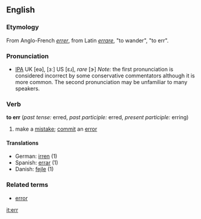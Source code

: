 ==English==
===Etymology===
From Anglo-French ''[[errer]]'', from Latin ''[[errare]]'', "to wander", "to err".
===Pronunciation===
* [[IPA]] UK [eə], [ɜː] US [ɛɹ], ''rare'' [ɝ] ''Note:'' the first pronunciation is considered incorrect by some conservative commentators although it is more common. The second pronunciation may be unfamiliar to many speakers.
===Verb===
'''to err''' (''past tense:'' erred, ''past participle:'' erred, ''present participle:'' erring)
#make a [[mistake]]; [[commit]] an [[error]]
====Translations====
*German: [[irren]] (1)
*Spanish: [[errar]] (1)
*Danish: [[fejle]] (1)

===Related terms===
*[[error]]

[[it:err]]